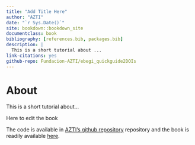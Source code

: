 ```yaml
--- 
title: "Add Title Here"
author: "AZTI"
date: "`r Sys.Date()`"
site: bookdown::bookdown_site
documentclass: book
bibliography: [references.bib, packages.bib]
description: |
  This is a short tutorial about ...  
link-citations: yes
github-repo: Fundacion-AZTI/ebegi_quickguide2DOIs
---
```


# About {-}

This is a short tutorial about...  

Here to edit the book

The code is available in [AZTI's github repository](https://github.com/Fundacion-AZTI/ebegi_quickguide2DOIs) repository and the book is readily available [here](https://fundacion-azti.github.io/ebegi_quickguide2DOIs/).
